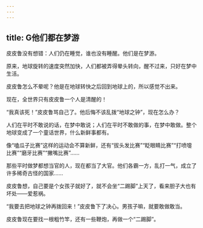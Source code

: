```yaml
---
---
---
```

title: G他们都在梦游
---



皮皮鲁没有想错：人们仍在睡觉，谁也没有睡醒。他们是在梦游。

原来，地球旋转的速度突然加快，人们都被弄得晕头转向，醒不过来，只好在梦中生活。

皮皮鲁怎么不晕呢？他是在地球转快之后回到地球上的，所以感觉不出来。

现在，全世界只有皮皮鲁一个人是清醒的！

“我真该死！”皮皮鲁骂自己了。他后悔不该乱拨“地球之钟”，现在怎么办？

人们在平时不敢说的话，在梦中敢说；人们在平时不敢做的事，在梦中敢做。整个地球变成了一个童话世界，什么新鲜事都有。

像“嗑瓜子比赛”这样的运动会不算新鲜，还有“拔头发比赛”“眨眼睛比赛”“打喷嚏比赛”“磨牙比赛”“撇嘴比赛”……

那些平时做梦都想当官的人，现在都当了大官。他们各霸一方，乱打一气，成立了许多稀奇古怪的国家……

皮皮鲁想，自己要是个女孩子就好了，就不会坐“二踢脚”上天了，看来胆子大也有坏处——爱惹祸。

“我要去把地球之钟再拨回来！”皮皮鲁下了决心。男孩子嘛，就要敢做敢当。

皮皮鲁现在要找一根粗竹竿，还有一些鞭炮，再做一个“二踢脚”。